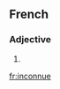 ==French==

===Adjective===
{{infl|fr|adjective form|g=f}}

# {{feminine of|inconnu}}

[[fr:inconnue]]